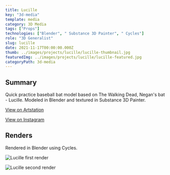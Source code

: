 ---
title: Lucille
key: "3d-media"
template: media
category: 3D Media
tags: ["Props"]
technologies: ["Blender", " Substance 3D Painter", " Cycles"]
role: "3D Generalist"
slug: lucille
date: 2021-11-17T00:00:00.000Z
thumb: ../images/projects/lucille/lucille-thumbnail.jpg
featuredImg: ../images/projects/lucille/lucille-featured.jpg
categoryPath: 3d-media
---




<Summary>

## Summary

Quick practice baseball bat model based on The Walking Dead, Negan's bat - Lucille. Modeled in Blender and textured in Substance 3D Painter.

<div className="social-links">

<Social>

<a href="https://www.artstation.com/artwork/xY3JJE" className="social-icon">

<FaArtstation />

<span>

View on Artstation

</span>

</a>

</Social>

<Social>

<a href="https://www.instagram.com/p/CWYRN48qhJE/" className="social-icon">

<FaInstagram />

<span>

View on Instagram

</span>

</a>

</Social>

</div>

</Summary>

<PSpacing>

## Renders

<PSpacing2>

Rendered in Blender using Cycles.

</PSpacing2>

</PSpacing>

<Item>

![Lucille first render](../images/projects/lucille/lucille-1.png "Lucille the bat first render")

</Item>

<Spacing />

<Item>

![Lucille second render](../images/projects/lucille/lucille-2.png "Lucille the bat second render")

</Item>

<PreFooter />
